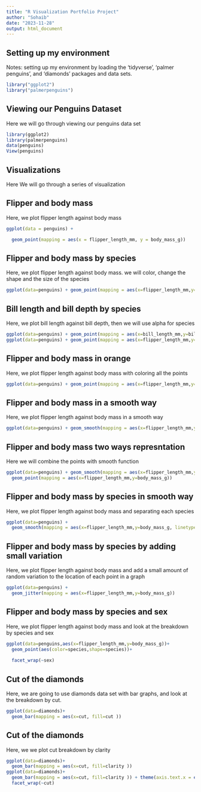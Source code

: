 ```yaml
---
title: "R Visualization Portfolio Project"
author: "Sohaib"
date: "2023-11-28"
output: html_document
---
```


## Setting up my environment 
 Notes: setting up my environment by loading the 'tidyverse', 'palmer penguins', and 'diamonds' packages and data sets.
 
```r
library("ggplot2")
library("palmerpenguins")
```

## Viewing our Penguins Dataset
Here we will go through viewing our penguins data set

```r
library(ggplot2)
library(palmerpenguins)
data(penguins)
View(penguins)
```

## Visualizations
Here We will go through a series of visualization

## Flipper and body mass 
Here, we plot flipper length against body mass

```r

ggplot(data = penguins) +

  geom_point(mapping = aes(x = flipper_length_mm, y = body_mass_g))

```

## Flipper and body mass by species
Here, we plot flipper length against body mass. we will color, change the shape and the size of the species

```r
ggplot(data=penguins) + geom_point(mapping = aes(x=flipper_length_mm,y=body_mass_g, color=species, shape=species, size=species))
```

## Bill length and bill depth by species
Here, we plot bill length against bill depth, then we will use alpha for species

```r
ggplot(data=penguins) + geom_point(mapping = aes(x=bill_length_mm,y=bill_depth_mm))
ggplot(data=penguins) + geom_point(mapping = aes(x=flipper_length_mm,y=body_mass_g, alpha=species))
```

## Flipper and body mass in orange
Here, we plot flipper length against body mass with coloring all the points

```r
ggplot(data=penguins) + geom_point(mapping = aes(x=flipper_length_mm,y=body_mass_g),color="orange")

```

## Flipper and body mass in a smooth way
Here, we plot flipper length against body mass in a smooth way

```r
ggplot(data=penguins) + geom_smooth(mapping = aes(x=flipper_length_mm,y=body_mass_g))
```

## Flipper and body mass two ways represntation

Here we will combine the points with smooth function

```r
ggplot(data=penguins) + geom_smooth(mapping = aes(x=flipper_length_mm,y=body_mass_g)) +
  geom_point(mapping = aes(x=flipper_length_mm,y=body_mass_g))
```

## Flipper and body mass by species in smooth way
Here, we plot flipper length against body mass and separating each species
```r
ggplot(data=penguins) + 
  geom_smooth(mapping = aes(x=flipper_length_mm,y=body_mass_g, linetype=species))
```

## Flipper and body mass by species by adding small variation
Here, we plot flipper length against body mass and add a small amount of random variation to the location of each point in a graph

```r
ggplot(data=penguins) + 
  geom_jitter(mapping = aes(x=flipper_length_mm,y=body_mass_g))
```

## Flipper and body mass by species and sex
Here, we plot flipper length against body mass and look at the breakdown by species and sex

```r
ggplot(data=penguins,aes(x=flipper_length_mm,y=body_mass_g))+
  geom_point(aes(color=species,shape=species))+
  
  facet_wrap(~sex)
```

## Cut of the diamonds
Here, we are going to use diamonds data set with bar graphs, and look at the breakdown by cut.

```r

ggplot(data=diamonds)+
  geom_bar(mapping = aes(x=cut, fill=cut ))
```

## Cut of the diamonds
Here, we we plot cut breakdown by clarity

```r
ggplot(data=diamonds)+
  geom_bar(mapping = aes(x=cut, fill=clarity ))
ggplot(data=diamonds)+
  geom_bar(mapping = aes(x=cut, fill=clarity )) + theme(axis.text.x = element_text(angle = 45))+ 
  facet_wrap(~cut)
```

